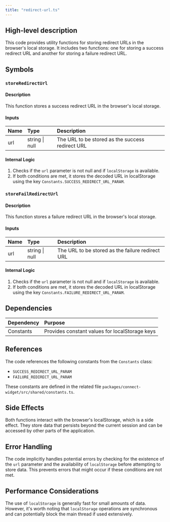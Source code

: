 ```yaml
---
title: "redirect-url.ts"
---
```


## High-level description
This code provides utility functions for storing redirect URLs in the browser's local storage. It includes two functions: one for storing a success redirect URL and another for storing a failure redirect URL.

## Symbols

### `storeRedirectUrl`
#### Description
This function stores a success redirect URL in the browser's local storage.

#### Inputs
| Name | Type | Description |
|:-----|:-----|:------------|
| url | string \| null | The URL to be stored as the success redirect URL |

#### Internal Logic
1. Checks if the `url` parameter is not null and if `localStorage` is available.
2. If both conditions are met, it stores the decoded URL in localStorage using the key `Constants.SUCCESS_REDIRECT_URL_PARAM`.

### `storeFailRedirectUrl`
#### Description
This function stores a failure redirect URL in the browser's local storage.

#### Inputs
| Name | Type | Description |
|:-----|:-----|:------------|
| url | string \| null | The URL to be stored as the failure redirect URL |

#### Internal Logic
1. Checks if the `url` parameter is not null and if `localStorage` is available.
2. If both conditions are met, it stores the decoded URL in localStorage using the key `Constants.FAILURE_REDIRECT_URL_PARAM`.

## Dependencies
| Dependency | Purpose |
|:-----------|:--------|
| Constants | Provides constant values for localStorage keys |

## References
The code references the following constants from the `Constants` class:
- `SUCCESS_REDIRECT_URL_PARAM`
- `FAILURE_REDIRECT_URL_PARAM`

These constants are defined in the related file `packages/connect-widget/src/shared/constants.ts`.

## Side Effects
Both functions interact with the browser's localStorage, which is a side effect. They store data that persists beyond the current session and can be accessed by other parts of the application.

## Error Handling
The code implicitly handles potential errors by checking for the existence of the `url` parameter and the availability of `localStorage` before attempting to store data. This prevents errors that might occur if these conditions are not met.

## Performance Considerations
The use of `localStorage` is generally fast for small amounts of data. However, it's worth noting that `localStorage` operations are synchronous and can potentially block the main thread if used extensively.